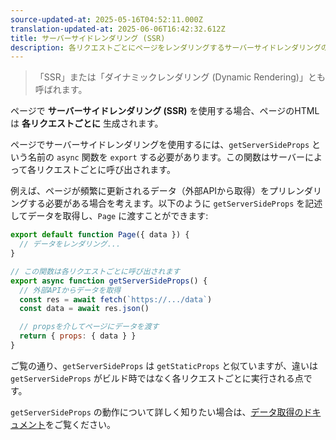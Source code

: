 ```yaml
---
source-updated-at: 2025-05-16T04:52:11.000Z
translation-updated-at: 2025-06-06T16:42:32.612Z
title: サーバーサイドレンダリング (SSR)
description: 各リクエストごとにページをレンダリングするサーバーサイドレンダリングの使用方法。
---
```


> 「SSR」または「ダイナミックレンダリング (Dynamic Rendering)」とも呼ばれます。

ページで **サーバーサイドレンダリング (SSR)** を使用する場合、ページのHTMLは **各リクエストごとに** 生成されます。

ページでサーバーサイドレンダリングを使用するには、`getServerSideProps` という名前の `async` 関数を `export` する必要があります。この関数はサーバーによって各リクエストごとに呼び出されます。

例えば、ページが頻繁に更新されるデータ（外部APIから取得）をプリレンダリングする必要がある場合を考えます。以下のように `getServerSideProps` を記述してデータを取得し、`Page` に渡すことができます:

```jsx
export default function Page({ data }) {
  // データをレンダリング...
}

// この関数は各リクエストごとに呼び出されます
export async function getServerSideProps() {
  // 外部APIからデータを取得
  const res = await fetch(`https://.../data`)
  const data = await res.json()

  // propsを介してページにデータを渡す
  return { props: { data } }
}
```

ご覧の通り、`getServerSideProps` は `getStaticProps` と似ていますが、違いは `getServerSideProps` がビルド時ではなく各リクエストごとに実行される点です。

`getServerSideProps` の動作について詳しく知りたい場合は、[データ取得のドキュメント](/docs/pages/building-your-application/data-fetching/get-server-side-props)をご覧ください。